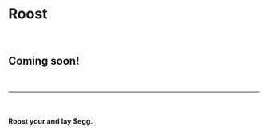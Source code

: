
<Layout>

# Roost

<Section className="bg-light">

<br />

# Coming soon!

<br />

---

<br />

#### Roost your <ChiknText /> and lay <EggText>$egg</EggText>.

<br />

</Section>

</Layout>
